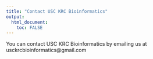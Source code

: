 ---
title: "Contact USC KRC Bioinformatics"
output: 
  html_document:
    toc: FALSE
---


You can contact USC KRC Bioinformatics by emailing us at usckrcbioinformatics@gmail.com

